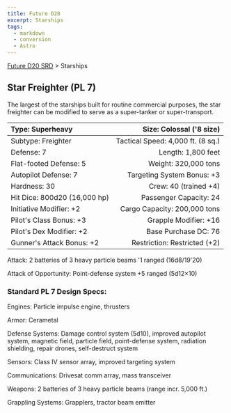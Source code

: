 ```yaml
---
title: Future D20
excerpt: Starships
tags:
  - markdown
  - conversion
  - Astro
---
```






[Future D20 SRD]( / ) > Starships




## Star Freighter (PL 7)


The largest of the starships built for routine commercial purposes, the star freighter can be modified to serve as a super-tanker or super-transport.


| Type: Superheavy | Size: Colossal ('8 size) |
| :------------------ | --------------------------: |
| Subtype: Freighter | Tactical Speed: 4,000 ft. (8 sq.) |
| Defense: 7 | Length: 1,800 feet |
| Flat-footed Defense: 5 | Weight: 320,000 tons |
| Autopilot Defense: 7 | Targeting System Bonus: +3 |
| Hardness: 30 | Crew: 40 (trained +4) |
| Hit Dice: 800d20 (16,000 hp) | Passenger Capacity: 24 |
| Initiative Modifier: +2 | Cargo Capacity: 200,000 tons |
| Pilot's Class Bonus: +3 | Grapple Modifier: +16 |
| Pilot's Dex Modifier: +2 | Base Purchase DC: 76 |
| Gunner's Attack Bonus: +2 | Restriction: Restricted (+2) |



Attack: 2 batteries of 3 heavy particle beams '1 ranged (16d8/19'20)


Attack of Opportunity: Point-defense system +5 ranged (5d12×10)


### Standard PL 7 Design Specs:


Engines: Particle impulse engine, thrusters


Armor: Cerametal


Defense Systems: Damage control system (5d10), improved autopilot system, magnetic field, particle field, point-defense system, radiation shielding, repair
drones, self-destruct system


Sensors: Class IV sensor array, improved targeting system


Communications: Drivesat comm array, mass transceiver


Weapons: 2 batteries of 3 heavy particle beams (range incr. 5,000 ft.)


Grappling Systems: Grapplers, tractor beam emitter



